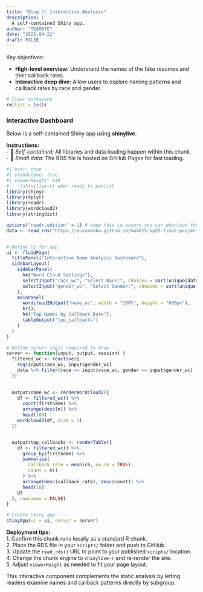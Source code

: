 ```yaml
---
title: "Blog 7: Interactive Analysis"
description: |
  A self-contained Shiny app.
author: "TEAMATE"
date: "2025-04-22"
draft: FALSE
---
```


Key objectives:

- **High-level overview:** Understand the names of the fake resumes and their callback rates. 
- **Interactive deep dive:** Allow users to explore naming patterns and callback rates by race and gender.

```r
# Clear workspace
rm(list = ls())
```

### Interactive Dashboard
Below is a self-contained Shiny app using **shinylive**.  

**Instructions:**  
- 🔹 *Self-contained:* All libraries and data loading happen within this chunk.  
- 🔹 *Small data:* The RDS file is hosted on GitHub Pages for fast loading.  


```r
#| eval: true
#| standalone: true
#| viewerHeight: 640
# ```{shinylive-r} when ready to publish
library(shiny)
library(dplyr)
library(readr)
library(wordcloud2)
library(stringdist)

options("readr.edition" = 1) # keep this to ensure you can download the data
data <- read_rds("https://sussmanbu.github.io/ma4615-sp25-final-project-teamate/dataset_for_shiny/cleaned_data.rds")


# Define UI for app
ui <- fluidPage(
  titlePanel("Interactive Name Analysis Dashboard"),
  sidebarLayout(
    sidebarPanel(
      h4("Word Cloud Settings"),
      selectInput("race_wc", "Select Race:", choices = sort(unique(data$race)), selected = "White"),
      selectInput("gender_wc", "Select Gender:", choices = sort(unique(data$gender)), selected = unique(data$gender)[1])
    ),
    mainPanel(
      wordcloud2Output("name_wc", width = "100%", height = "600px"),
      br(),
      h4("Top Names by Callback Rate"),
      tableOutput("top_callbacks")
    )
  )
)

# Define server logic required to draw --
server <- function(input, output, session) {
  filtered_wc <- reactive({
    req(input$race_wc, input$gender_wc)
    data %>% filter(race == input$race_wc, gender == input$gender_wc)
  })

  
  output$name_wc <- renderWordcloud2({
    df <- filtered_wc() %>%
      count(firstname) %>%
      arrange(desc(n)) %>%
      head(100)
    wordcloud2(df, size = 1)
  })


  output$top_callbacks <- renderTable({
    df <- filtered_wc() %>%
      group_by(firstname) %>%
      summarise(
        callback_rate = mean(cb, na.rm = TRUE),
        count = n()
      ) %>%
      arrange(desc(callback_rate), desc(count)) %>%
      head(10)
    df
  }, rownames = FALSE)
}

# Create Shiny app ----
shinyApp(ui = ui, server = server)
```

**Deployment tips:**  
1. Confirm this chunk runs locally as a standard R chunk.  
2. Place the RDS file in your `scripts/` folder and push to GitHub.  
3. Update the `read_rds()` URL to point to your published `scripts/` location.  
4. Change the chunk engine to `shinylive-r` and re-render the site.  
5. Adjust `viewerHeight` as needed to fit your page layout.  

This interactive component complements the static analysis by letting readers examine names and callback patterns directly by subgroup.  

